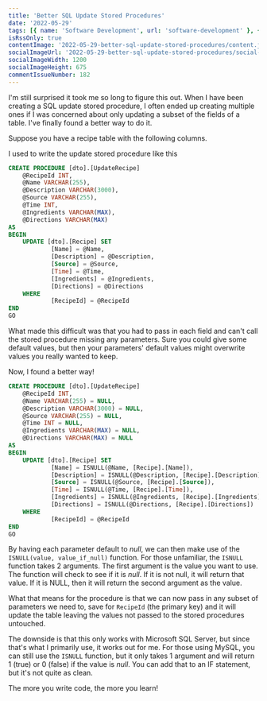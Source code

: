 ```yaml
---
title: 'Better SQL Update Stored Procedures'
date: '2022-05-29'
tags: [{ name: 'Software Development', url: 'software-development' }, { name: 'SQL', url: 'sql' }, { name: 'Database', url: 'database' }]
isRssOnly: true
contentImage: '2022-05-29-better-sql-update-stored-procedures/content.jpg'
socialImageUrl: '2022-05-29-better-sql-update-stored-procedures/social-image.jpg'
socialImageWidth: 1200
socialImageHeight: 675
commentIssueNumber: 182
---
```


I'm still surprised it took me so long to figure this out. When I have been creating a SQL update stored procedure, I often ended up creating multiple ones if I was concerned about only updating a subset of the fields of a table. I've finally found a better way to do it.

Suppose you have a recipe table with the following columns.

<PostImage
    src="/images/posts/2022-05-29-better-sql-update-stored-procedures/recipe-table.jpg"
    alt="A table representing a recipe laying out the following columns: RecipeId as INT, Name as VARCHAR, Description as VARCHAR, Source as VARCHAR, Time as INT, Ingredients as VARCHAR, Direction as VARCHAR"
    width={216}
    height={142}
    centered
    shadowed={false}
/>

I used to write the update stored procedure like this

```sql
CREATE PROCEDURE [dto].[UpdateRecipe]
    @RecipeId INT,
    @Name VARCHAR(255),
    @Description VARCHAR(3000),
    @Source VARCHAR(255),
    @Time INT,
    @Ingredients VARCHAR(MAX),
    @Directions VARCHAR(MAX)
AS
BEGIN
    UPDATE [dto].[Recipe] SET
            [Name] = @Name,
            [Description] = @Description,
            [Source] = @Source,
            [Time] = @Time,
            [Ingredients] = @Ingredients,
            [Directions] = @Directions
    WHERE
            [RecipeId] = @RecipeId
END
GO
```

What made this difficult was that you had to pass in each field and can't call the stored procedure missing any parameters. Sure you could give some default values, but then your parameters' default values might overwrite values you really wanted to keep.

Now, I found a better way!

```sql
CREATE PROCEDURE [dto].[UpdateRecipe]
    @RecipeId INT,
    @Name VARCHAR(255) = NULL,
    @Description VARCHAR(3000) = NULL,
    @Source VARCHAR(255) = NULL,
    @Time INT = NULL,
    @Ingredients VARCHAR(MAX) = NULL,
    @Directions VARCHAR(MAX) = NULL
AS
BEGIN
    UPDATE [dto].[Recipe] SET
            [Name] = ISNULL(@Name, [Recipe].[Name]),
            [Description] = ISNULL(@Description, [Recipe].[Description]),
            [Source] = ISNULL(@Source, [Recipe].[Source]),
            [Time] = ISNULL(@Time, [Recipe].[Time]),
            [Ingredients] = ISNULL(@Ingredients, [Recipe].[Ingredients]),
            [Directions] = ISNULL(@Directions, [Recipe].[Directions])
    WHERE
            [RecipeId] = @RecipeId
END
GO
```

By having each parameter default to *null*, we can then make use of the `ISNULL(value, value_if_null)` function. For those unfamiliar, the `ISNULL` function takes 2 arguments. The first argument is the value you want to use. The function will check to see if it is *null*. If it is not null, it will return that value. If it is NULL, then it will return the second argument as the value.

What that means for the procedure is that we can now pass in any subset of parameters we need to, save for `RecipeId` (the primary key) and it will update the table leaving the values not passed to the stored procedures untouched.

The downside is that this only works with Microsoft SQL Server, but since that's what I primarily use, it works out for me. For those using MySQL, you can still use the `ISNULL` function, but it only takes 1 argument and will return 1 (true) or 0 (false) if the value is *null*. You can add that to an IF statement, but it's not quite as clean.

The more you write code, the more you learn!